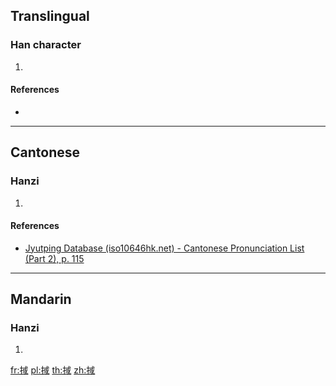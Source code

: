 {{character info/new}}
==Translingual==

===Han character===
{{Han char|rn=64|rad=手|as=08|sn=11|four=53050|canj=QIRM|ids=⿰扌或}}

# {{defn|Han|sort=手08}}

====References====
* {{Han ref|kx=0438.070|dkj=12269|dj=0788.050|hdz=31892.080|uh=639D|ud=25501|bh=D56E|bd=54638}}

----

==Cantonese==

===Hanzi===
{{yue-hanzi|jyut=[[waak6]]|y=waak6}}

# {{defn|lang=yue|sort=手08}}

====References====
* [http://www.iso10646hk.net/jp/document/download.jsp Jyutping Database (iso10646hk.net) - Cantonese Pronunciation List (Part 2), p. 115]

----

==Mandarin==

===Hanzi===
{{cmn-hanzi|pin=[[huò]] ([[huo4]]), [[xù]] ([[xu4]])|wg=huo<sup>4</sup>, hsü<sup>4</sup>}}

# {{defn|lang=cmn|sort=手08}}

[[fr:掝]]
[[pl:掝]]
[[th:掝]]
[[zh:掝]]